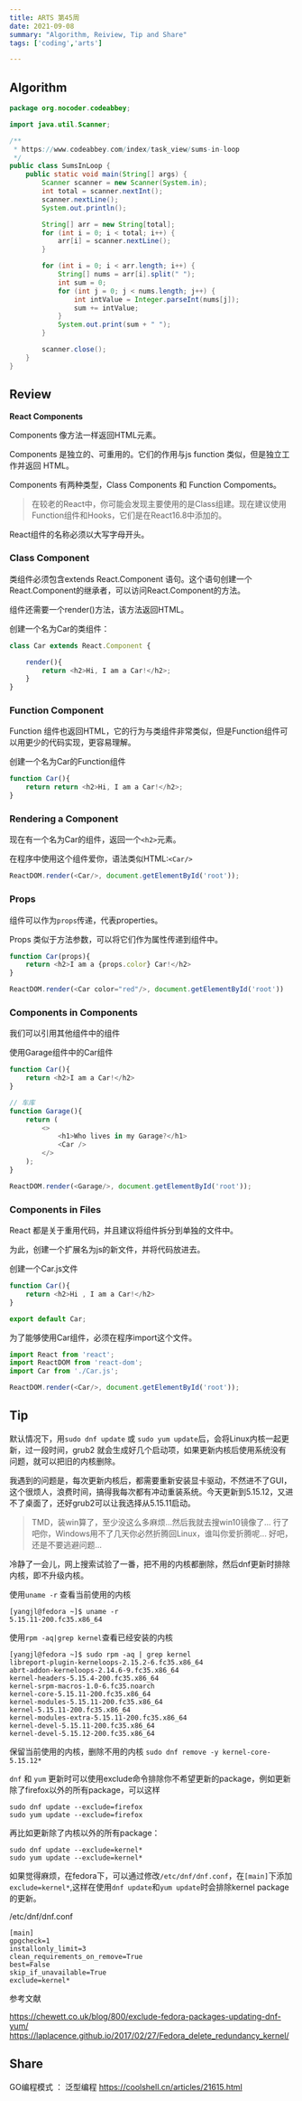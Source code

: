 ```yaml
---
title: ARTS 第45周
date: 2021-09-08
summary: "Algorithm, Reiview, Tip and Share"
tags: ['coding','arts']

---
```


## Algorithm

```java
package org.nocoder.codeabbey;

import java.util.Scanner;

/**
 * https://www.codeabbey.com/index/task_view/sums-in-loop
 */
public class SumsInLoop {
    public static void main(String[] args) {
        Scanner scanner = new Scanner(System.in);
        int total = scanner.nextInt();
        scanner.nextLine();
        System.out.println();

        String[] arr = new String[total];
        for (int i = 0; i < total; i++) {
            arr[i] = scanner.nextLine();
        }

        for (int i = 0; i < arr.length; i++) {
            String[] nums = arr[i].split(" ");
            int sum = 0;
            for (int j = 0; j < nums.length; j++) {
                int intValue = Integer.parseInt(nums[j]);
                sum += intValue;
            }
            System.out.print(sum + " ");
        }

        scanner.close();
    }
}
```

## Review

**React Components**

Components 像方法一样返回HTML元素。

Components 是独立的、可重用的。它们的作用与js function 类似，但是独立工作并返回 HTML。

Components 有两种类型，Class Components 和 Function Compoments。

> 在较老的React中，你可能会发现主要使用的是Class组建。现在建议使用Function组件和Hooks，它们是在React16.8中添加的。


React组件的名称必须以大写字母开头。

### Class Component

类组件必须包含extends React.Component 语句。这个语句创建一个React.Component的继承者，可以访问React.Component的方法。

组件还需要一个render()方法，该方法返回HTML。

创建一个名为Car的类组件：

```javascript
class Car extends React.Component {

    render(){
        return <h2>Hi, I am a Car!</h2>;
    }
}
```

### Function Component

Function 组件也返回HTML，它的行为与类组件非常类似，但是Function组件可以用更少的代码实现，更容易理解。

创建一个名为Car的Function组件

```javascript
function Car(){
    return return <h2>Hi, I am a Car!</h2>;
}
```

### Rendering a Component

现在有一个名为Car的组件，返回一个`<h2>`元素。

在程序中使用这个组件爱你，语法类似HTML:`<Car/>`

```javascript
ReactDOM.render(<Car/>, document.getElementById('root'));
```

### Props

组件可以作为`props`传递，代表properties。

Props 类似于方法参数，可以将它们作为属性传递到组件中。

```javascript
function Car(props){
    return <h2>I am a {props.color} Car!</h2>
}

ReactDOM.render(<Car color="red"/>, document.getElementById('root'))
```

### Components in Components

我们可以引用其他组件中的组件

使用Garage组件中的Car组件

```javascript
function Car(){
    return <h2>I am a Car!</h2>
}

// 车库
function Garage(){
    return (
        <>
            <h1>Who lives in my Garage?</h1>
            <Car />
        </>
    );
}

ReactDOM.render(<Garage/>, document.getElementById('root'));
```

### Components in Files

React 都是关于重用代码，并且建议将组件拆分到单独的文件中。

为此，创建一个扩展名为js的新文件，并将代码放进去。


创建一个Car.js文件

```javascript
function Car(){
    return <h2>Hi , I am a Car!</h2>
}

export default Car;
```

为了能够使用Car组件，必须在程序import这个文件。

```javascript
import React from 'react';
import ReactDOM from 'react-dom';
import Car from './Car.js';

ReactDOM.render(<Car/>, document.getElementById('root'));
```


## Tip

默认情况下，用`sudo dnf update` 或 `sudo yum update`后，会将Linux内核一起更新，过一段时间，grub2 就会生成好几个启动项，如果更新内核后使用系统没有问题，就可以把旧的内核删除。

我遇到的问题是，每次更新内核后，都需要重新安装显卡驱动，不然进不了GUI，这个很烦人，浪费时间，搞得我每次都有冲动重装系统。今天更新到5.15.12，又进不了桌面了，还好grub2可以让我选择从5.15.11启动。

> TMD，装win算了，至少没这么多麻烦...然后我就去搜win10镜像了...
> 行了吧你，Windows用不了几天你必然折腾回Linux，谁叫你爱折腾呢...
> 好吧，还是不要逃避问题...

冷静了一会儿，网上搜索试验了一番，把不用的内核都删除，然后dnf更新时排除内核，即不升级内核。

使用`uname -r` 查看当前使用的内核

```shell
[yangjl@fedora ~]$ uname -r
5.15.11-200.fc35.x86_64
```

使用`rpm -aq|grep kernel`查看已经安装的内核

```shell
[yangjl@fedora ~]$ sudo rpm -aq | grep kernel
libreport-plugin-kerneloops-2.15.2-6.fc35.x86_64
abrt-addon-kerneloops-2.14.6-9.fc35.x86_64
kernel-headers-5.15.4-200.fc35.x86_64
kernel-srpm-macros-1.0-6.fc35.noarch
kernel-core-5.15.11-200.fc35.x86_64
kernel-modules-5.15.11-200.fc35.x86_64
kernel-5.15.11-200.fc35.x86_64
kernel-modules-extra-5.15.11-200.fc35.x86_64
kernel-devel-5.15.11-200.fc35.x86_64
kernel-devel-5.15.12-200.fc35.x86_64
```

保留当前使用的内核，删除不用的内核 `sudo dnf remove -y kernel-core-5.15.12*`


`dnf` 和 `yum` 更新时可以使用exclude命令排除你不希望更新的package，例如更新除了firefox以外的所有package，可以这样

```shell
sudo dnf update --exclude=firefox
sudo yum update --exclude=firefox
```

再比如更新除了内核以外的所有package：

```shell
sudo dnf update --exclude=kernel*
sudo yum update --exclude=kernel*
```

如果觉得麻烦，在fedora下，可以通过修改`/etc/dnf/dnf.conf`，在`[main]`下添加`exclude=kernel*`,这样在使用`dnf update`和`yum update`时会排除kernel package 的更新。

/etc/dnf/dnf.conf

```shell
[main]
gpgcheck=1
installonly_limit=3
clean_requirements_on_remove=True
best=False
skip_if_unavailable=True
exclude=kernel*
```

参考文献

https://chewett.co.uk/blog/800/exclude-fedora-packages-updating-dnf-yum/
https://laplacence.github.io/2017/02/27/Fedora_delete_redundancy_kernel/

## Share

GO编程模式 ： 泛型编程 https://coolshell.cn/articles/21615.html